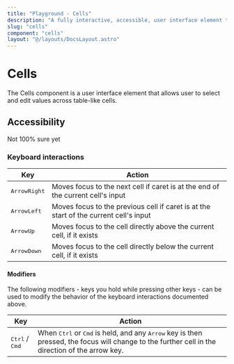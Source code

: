 ```yaml
---
title: "Playground - Cells"
description: "A fully interactive, accessible, user interface element that allows user to select and edit values across table cells."
slug: "cells"
component: "cells"
layout: "@/layouts/DocsLayout.astro"
---
```



# Cells

The Cells component is a user interface element that allows user to select and edit values across table-like cells.

<ExampleComponent name={frontmatter.component} client:load />

## Accessibility

Not 100% sure yet

### Keyboard interactions

| Key                   | Action                                                                                |
| --------------------- | ------------------------------------------------------------------------------------- |
| <kbd>ArrowRight</kbd> | Moves focus to the next cell if caret is at the end of the current cell's input       |
| <kbd>ArrowLeft</kbd>  | Moves focus to the previous cell if caret is at the start of the current cell's input |
| <kbd>ArrowUp</kbd>    | Moves focus to the cell directly above the current cell, if it exists                 |
| <kbd>ArrowDown</kbd>  | Moves focus to the cell directly below the current cell, if it exists                 |

#### Modifiers

The following modifiers - keys you hold while pressing other keys - can be used to modify the behavior of the keyboard interactions documented above.

| Key                              | Action                                                                                                                                                                     |
| -------------------------------- | -------------------------------------------------------------------------------------------------------------------------------------------------------------------------- |
| <kbd>Ctrl</kbd> / <kbd>Cmd</kbd> | When <kbd>Ctrl</kbd> or <kbd>Cmd</kbd> is held, and any <kbd>Arrow</kbd> key is then pressed, the focus will change to the further cell in the direction of the arrow key. |
